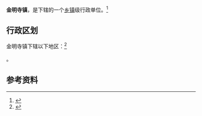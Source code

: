 {{中国乡级行政区
|景观照片文件名 = 
|景观照片描述 = 
|汉语拼音 = 
|其他语言 = 
|其他语言名称 = 
|旧称 = 
|地名出处 = 
|位置图文件名 = 
|位置图描述 = 
|自定义图片= 
|建置时间 = 
|政府驻地 = 
|毗邻 = 
|总面积 = 
|总人口 = 
|总人口年份 = 
|户籍人口 = 
|户籍人口年份 = 
|常住人口 = 
|常住人口年份 = 
|人口密度 = 
|GDP = 
|GDP年份 = 
|邮政编码 = 
|电话区号 = 912
|官方网站 = 
|网站名称 = 
|61/08/28/104/000}}

'''金明寺镇'''，是{{PRC admin/fullname|61/08/28/104/000|3}}下辖的一个[[乡镇|乡镇]]级行政单位。<ref>{{PRC admin/ref sgc|{{PRC admin/parent|61/08/28/104/000}}}}</ref>

== 行政区划 ==

金明寺镇下辖以下地区：<ref>{{PRC admin/ref sgc|61/08/28/104/000}}</ref>

{{PRC admin/children|61/08/28/104/000}}。

== 参考资料 ==

{{reflist}}

{{行政区划小作品}}
{{PRC admin/navcat|61/08/28/104/000}}